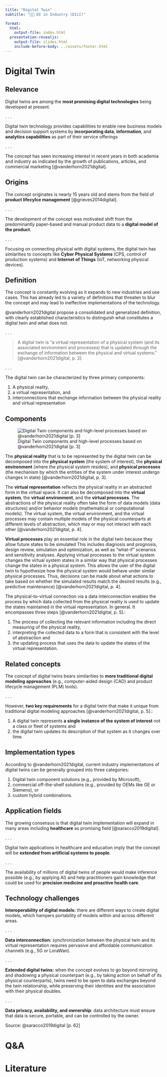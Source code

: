 ```yaml
---
title: "Digital Twin"  
subtitle: "🧑‍🔬 DI in Industry (DIiI)"

format: 
  html:
    output-file: index.html
  presentation-revealjs:
    output-file: slides.html 
    include-before-body: ../assets/footer.html
---
```



# Digital Twin {background-color="#0333ff" .vertical-center background-image="images/bg.jpeg"}

## Relevance

Digital twins are among the __most promising digital technologies__ being developed at present.

. . .

Digital twin technology provides capabilities to enable new business models and decision support systems by __incorporating data__, __information__, and __analytics capabilities__ as part of their service offerings

. . .

The concept has seen increasing interest in recent years in both academia and industry as indicated by the growth of publications, articles, and commercial marketing [@vanderhorn2021digital].

## Origins

The concept originates is nearly 15 years old and stems from the field of __product lifecylce management__ [@grieves2014digital].
 
. . .

The development of the concept was motivated shift from the predominantly paper-based and manual product data to a __digital model of the product__.

. . .

Focusing on connecting physical with digital systems, the digital twin has simlarities to concepts like __Cyber Physical Systems__ (CPS, control of production systems) and __Internet of Things__ (IoT, networking physical devices).

## Definition

:::{.notes}
The concept is constantly evolving as it expands to new industries and use cases. This has already led to a variety of definitions that threaten to blur the concept and may lead to ineffective implementations of the technology. 
:::

@vanderhorn2021digital propose a consolidated and generalized definition, with clearly established characteristics to distinguish what constitutes a digital twin and what does not. 

. . .

> A digital twin is "a virtual representation of a physical system (and its associated environment and processes) that is updated through the exchange of information between the physical and virtual systems." [@vanderhorn2021digital, p. 2]

. . .

The digital twin can be characterized by three primary components: 

:::{.incremental}
1. A physical reality,
2. a virtual representation, and 
3. interconnections that exchange information between the physical reality and virtual representation
:::

## Components

![Digital Twin components and high-level processes based on @vanderhorn2021digital [p. 3]](images/components.svg){#fig-components}

::: {.notes}

The __physical reality__ that is to be represented by the digital twin can be decomposed into the __physical system__ (the system of interest), the __physical environment__ (where the physical system resides), and __physical processes__ (the mechanism by which the entities of the system under interest undergo changes in state) [@vanderhorn2021digital, p. 3].

The __virtual representation__ reflects the physical reality in an abstracted form in the virtual space. It can also be decomposed into the __virtual system__, the __virtual environment__, and the __virtual processes__. The abstractions of the physical reality often take the form of data models (data structures) and/or behavior models (mathematical or computational models). The virtual system, the virtual environment, and the virtual processes may contain multiple models of the physical counterparts at different levels of abstraction, which may or may not interact with each other [@vanderhorn2021digital, p. 4].

__Virtual processes__ play an essential role in the digital twin because they allow future states to be simulated This includes diagnosis and prognosis, design review, simulation and optimization, as well as "what-if" scenarios and sensitivity analyses. Applying virtual processes to the virtual system changes the virtual system states in a similar way that physical processes change the states in a physical system. This allows the user of the digital twin to hypothesize how the physical system would behave under similar physical processes. Thus, decisions can be made about what actions to take based on whether the simulated results match the desired results (e.g., predictive maintenance) [@vanderhorn2021digital, p. 4].

The physical-to-virtual connection via a data interconnection enables the process by which data collected from the physical reality is used to update the states maintained in the virtual representation. In general. It encompasses three steps [@vanderhorn2021digital, p. 5].:

1. The process of collecting the relevant information including the direct measuring of the physical reality,
2. interpreting the collected data to a form that is consistent with the level of abstraction and 
3. the updating process that uses the data to update the states of the virtual representation.

:::

## Related concepts

The concept of digital twins bears similarities to __more traditional digital modeling approaches__ (e.g., computer-aided design (CAD) and product lifecycle management (PLM) tools).

. . .

However, __two key requirements__ for a digital twim that make it unique from traditional digital modeling approaches [@vanderhorn2021digital, p. 5].:

::: {.incremental}
1. A digital twin represents __a single instance of the system of interest__ not a class or fleet of systems  and
2. the digital twin updates its description of that system as it changes over time.
:::

## Implementation types

According to @vanderhorn2021digital, current industry implementations of digital twins can be generally grouped into three categories: 

::: {.incremental}
1. Digital twin component solutions (e.g., provided by Microsoft),
2. commercial off-the-shelf solutions (e.g., provided by OEMs like GE or Siemens), or
3. custom hybrid combinations.
:::

## Application fields

The growing consensus is that digital twin implementation will expand in many areas including __healthcare__ as promising field [@saracco2019digital].

. . .

Digital twin applications in healthcare and education imply that the concept will be __extended from artificial systems to people__.

. . .

The availability of millions of digital twins of people would make inference possible (e.g., by applying AI) and help practitioners gain knowledge
that could be used for __precision medicine and proactive health care__.

## Technology challenges

__Interoperability of digital models:__ there are different ways to create digital models, which hampers portability of models within and across different areas.

. . .

__Data interconnection:__ synchronization between the physical twin and its virtual representation requires pervasive and affordable communication channels (e.g., 5G or LoraWan).

. . .

__Extended digital twins:__ when the concept evolves to go beyond mirroring and shadowing a physical counterpart (e.g., by taking action on behalf of its physical counterparts), twins need to be open to data exchanges beyond the twin relationship, while preserving their identities and the association with their physical doubles.

. . .

__Data privacy, availability, and ownership__: data architecture must ensure that data is secure, portable, and can be controlled by the owner.

Source: @saracco2019digital [p. 62]

# Q&A {.html-hidden .vertical-center .unlisted background-color=black}

# Literature
::: {#refs}
:::